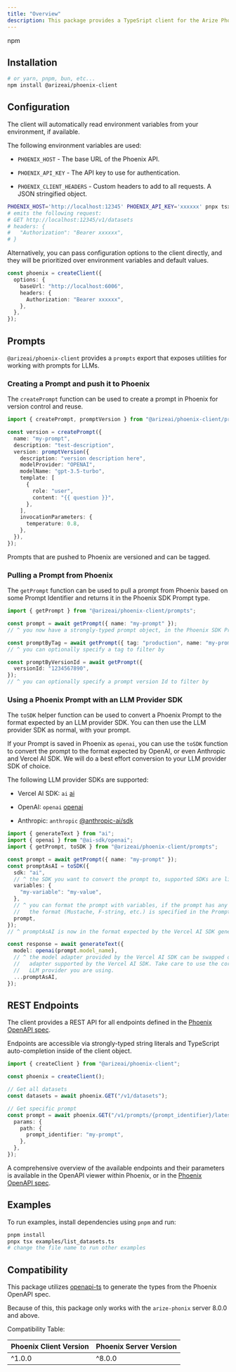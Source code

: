 ```yaml
---
title: "Overview"
description: This package provides a TypeSript client for the Arize Phoenix API.
---
```


<Card title="npm: @arizeai/phoenix-client" href="https://www.npmjs.com/package/@arizeai/phoenix-client" icon="npm" horizontal>
npm
</Card>

## Installation

```bash
# or yarn, pnpm, bun, etc...
npm install @arizeai/phoenix-client
```

## Configuration

The client will automatically read environment variables from your environment, if available.

The following environment variables are used:

* `PHOENIX_HOST` - The base URL of the Phoenix API.

* `PHOENIX_API_KEY` - The API key to use for authentication.

* `PHOENIX_CLIENT_HEADERS` - Custom headers to add to all requests. A JSON stringified object.

```bash
PHOENIX_HOST='http://localhost:12345' PHOENIX_API_KEY='xxxxxx' pnpx tsx examples/list_datasets.ts
# emits the following request:
# GET http://localhost:12345/v1/datasets
# headers: {
#   "Authorization": "Bearer xxxxxx",
# }
```

Alternatively, you can pass configuration options to the client directly, and they will be prioritized over environment variables and default values.

```typescript
const phoenix = createClient({
  options: {
    baseUrl: "http://localhost:6006",
    headers: {
      Authorization: "Bearer xxxxxx",
    },
  },
});
```

## Prompts

`@arizeai/phoenix-client` provides a `prompts` export that exposes utilities for working with prompts for LLMs.

### Creating a Prompt and push it to Phoenix

The `createPrompt` function can be used to create a prompt in Phoenix for version control and reuse.

```typescript
import { createPrompt, promptVersion } from "@arizeai/phoenix-client/prompts";

const version = createPrompt({
  name: "my-prompt",
  description: "test-description",
  version: promptVersion({
    description: "version description here",
    modelProvider: "OPENAI",
    modelName: "gpt-3.5-turbo",
    template: [
      {
        role: "user",
        content: "{{ question }}",
      },
    ],
    invocationParameters: {
      temperature: 0.8,
    },
  }),
});
```

Prompts that are pushed to Phoenix are versioned and can be tagged.

### Pulling a Prompt from Phoenix

The `getPrompt` function can be used to pull a prompt from Phoenix based on some Prompt Identifier and returns it in the Phoenix SDK Prompt type.

```typescript
import { getPrompt } from "@arizeai/phoenix-client/prompts";

const prompt = await getPrompt({ name: "my-prompt" });
// ^ you now have a strongly-typed prompt object, in the Phoenix SDK Prompt type

const promptByTag = await getPrompt({ tag: "production", name: "my-prompt" });
// ^ you can optionally specify a tag to filter by

const promptByVersionId = await getPrompt({
  versionId: "1234567890",
});
// ^ you can optionally specify a prompt version Id to filter by
```

### Using a Phoenix Prompt with an LLM Provider SDK

The `toSDK` helper function can be used to convert a Phoenix Prompt to the format expected by an LLM provider SDK. You can then use the LLM provider SDK as normal, with your prompt.

If your Prompt is saved in Phoenix as `openai`, you can use the `toSDK` function to convert the prompt to the format expected by OpenAI, or even Anthropic and Vercel AI SDK. We will do a best effort conversion to your LLM provider SDK of choice.

The following LLM provider SDKs are supported:

* Vercel AI SDK: `ai` [ai](https://www.npmjs.com/package/ai)

* OpenAI: `openai` [openai](https://www.npmjs.com/package/openai)

* Anthropic: `anthropic` [@anthropic-ai/sdk](https://www.npmjs.com/package/@anthropic-ai/sdk)

```typescript
import { generateText } from "ai";
import { openai } from "@ai-sdk/openai";
import { getPrompt, toSDK } from "@arizeai/phoenix-client/prompts";

const prompt = await getPrompt({ name: "my-prompt" });
const promptAsAI = toSDK({
  sdk: "ai",
  // ^ the SDK you want to convert the prompt to, supported SDKs are listed above
  variables: {
    "my-variable": "my-value",
  },
  // ^ you can format the prompt with variables, if the prompt has any variables in its template
  //   the format (Mustache, F-string, etc.) is specified in the Prompt itself
  prompt,
});
// ^ promptAsAI is now in the format expected by the Vercel AI SDK generateText function

const response = await generateText({
  model: openai(prompt.model_name),
  // ^ the model adapter provided by the Vercel AI SDK can be swapped out for any other model
  //   adapter supported by the Vercel AI SDK. Take care to use the correct model name for the
  //   LLM provider you are using.
  ...promptAsAI,
});
```

## REST Endpoints

The client provides a REST API for all endpoints defined in the [Phoenix OpenAPI spec](https://github.com/Arize-ai/phoenix/blob/main/schemas/openapi.json).

Endpoints are accessible via strongly-typed string literals and TypeScript auto-completion inside of the client object.

```typescript
import { createClient } from "@arizeai/phoenix-client";

const phoenix = createClient();

// Get all datasets
const datasets = await phoenix.GET("/v1/datasets");

// Get specific prompt
const prompt = await phoenix.GET("/v1/prompts/{prompt_identifier}/latest", {
  params: {
    path: {
      prompt_identifier: "my-prompt",
    },
  },
});
```

A comprehensive overview of the available endpoints and their parameters is available in the OpenAPI viewer within Phoenix, or in the [Phoenix OpenAPI spec](https://github.com/Arize-ai/phoenix/blob/main/schemas/openapi.json).

## Examples

To run examples, install dependencies using `pnpm` and run:

```bash
pnpm install
pnpx tsx examples/list_datasets.ts
# change the file name to run other examples
```

## Compatibility

This package utilizes [openapi-ts](https://openapi-ts.pages.dev/) to generate the types from the Phoenix OpenAPI spec.

Because of this, this package only works with the `arize-phonix` server 8.0.0 and above.

Compatibility Table:

| Phoenix Client Version | Phoenix Server Version |
| ---------------------- | ---------------------- |
| ^1.0.0                 | ^8.0.0                 |


